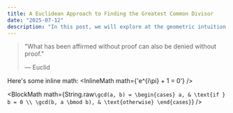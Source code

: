 ```yaml
---
title: A Euclidean Approach to Finding the Greatest Common Divisor
date: "2025-07-12"
description: "In this post, we will explore at the geometric intuition behind Euclid's Algorithm for determining the GCD of two integers."
---
```



> "What has been affirmed without proof can also be denied without proof."
>
> — Euclid

Here's some inline math: <InlineMath math={'e^{i\\pi} + 1 = 0'} />

<BlockMath
  math={String.raw`\gcd(a, b) = \begin{cases}
  a, & \text{if } b = 0 \\
  \gcd(b, a \bmod b), & \text{otherwise}
\end{cases}`}
/>
